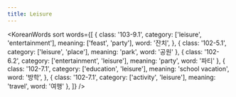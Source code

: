 ```yaml
---
title: Leisure
---
```



<KoreanWords
  sort
  words={[
    {
      class: '103-9.1',
      category: ['leisure', 'entertainment'],
      meaning: ['feast', 'party'],
      word: '잔치',
    },
    { class: '102-5.1', category: ['leisure', 'place'], meaning: 'park', word: '공원' },
    { class: '102-6.2', category: ['entertainment', 'leisure'], meaning: 'party', word: '파티' },
    {
      class: '102-7.1',
      category: ['education', 'leisure'],
      meaning: 'school vacation',
      word: '방학',
    },
    { class: '102-7.1', category: ['activity', 'leisure'], meaning: 'travel', word: '여행' },
  ]}
/>
